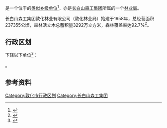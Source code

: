 {{中国乡级行政区|22/24/03/400/000
|行政区全称           = {{PAGENAMEBASE}}<br>敦化林业有限公司
|上级行政区           = [[长白山森工集团|长白山森工集团]]
|政府驻地             = [[敦化市|敦化市]]华康大街16号
}}

'''{{PAGENAMEBASE}}'''是一个位于{{PRC admin/fullname|22/24/03/400/000|3}}的[[类似乡级单位|类似乡级单位]]<ref>{{PRC admin/ref sgc|{{PRC admin/parent|22/24/03/400/000}}}}</ref>，亦是[[长白山森工集团|长白山森工集团]]所属的一个[[林业局|林业局]]。

长白山森工集团敦化林业有限公司（敦化林业局）始建于1958年，总经营面积237355公顷，森林活立木总蓄积量3292万立方米，森林覆盖率达92.7%<ref>{{cite web |title=敦化林业有限公司简介 |url=http://www.cbssgjt.com/html/2015/04/19/20150419303.shtml |website=长白山森工集团 |accessdate=2020-08-27 |archive-date=2019-02-09 |archive-url=https://web.archive.org/web/20190209081844/http://cbssgjt.com/html/2015/04/19/20150419303.shtml |dead-url=no }}</ref>。

== 行政区划 ==
{{PAGENAMEBASE}}下辖以下单位<ref>{{PRC admin/ref sgc|22/24/03/400/000}}</ref>：

{{PRC admin/children|22/24/03/400/000}}。

== 参考资料 ==
{{reflist}}

{{吉林行政区划小作品}}
[[Category:敦化市行政区划|Category:敦化市行政区划]]
{{中华人民共和国林业区划|长}}

[[Category:长白山森工集团|Category:长白山森工集团]]